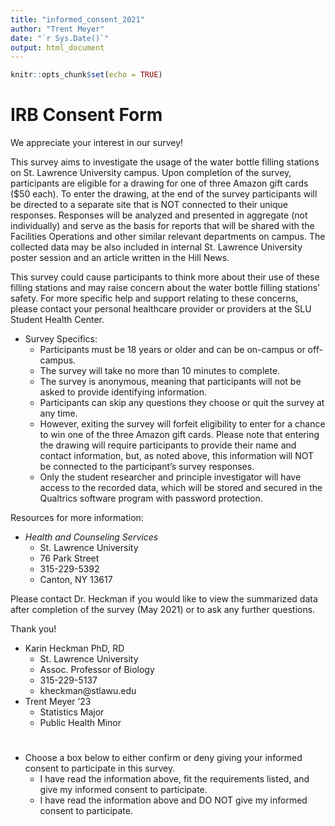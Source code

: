 ```yaml
---
title: "informed_consent_2021"
author: "Trent Meyer"
date: "`r Sys.Date()`"
output: html_document
---
```


```r
knitr::opts_chunk$set(echo = TRUE)
```

# IRB Consent Form

We appreciate your interest in our survey!

This survey aims to investigate the usage of the water bottle filling stations on St. Lawrence University campus. Upon completion of the survey, participants are eligible for a drawing for one of three Amazon gift cards ($50 each). To enter the drawing, at the end of the survey participants will be directed to a separate site that is NOT connected to their unique responses. Responses will be analyzed and presented in aggregate (not individually) and serve as the basis for reports that will be shared with the Facilities Operations and other similar relevant departments on campus. The collected data may be also included in internal St. Lawrence University poster session and an article written in the Hill News.

This survey could cause participants to think more about their use of these filling stations and may raise concern about the water bottle filling stations’ safety. For more specific help and support relating to these concerns, please contact your personal healthcare provider or providers at the SLU Student Health Center.

- Survey Specifics:
  + Participants must be 18 years or older and can be on-campus or off-campus.
  + The survey will take no more than 10 minutes to complete.
  + The survey is anonymous, meaning that participants will not be asked to provide identifying information.
  + Participants can skip any questions they choose or quit the survey at any time.
  + However, exiting the survey will forfeit eligibility to enter for a chance to win one of the three Amazon gift cards. Please note that entering the drawing will require participants to provide their name and contact information, but, as noted above, this information will NOT be connected to the participant’s survey responses.
  + Only the student researcher and principle investigator will have access to the recorded data, which will be stored and secured in the Qualtrics software program with password protection.

Resources for more information:

- *Health and Counseling Services*
  + St. Lawrence University
  + 76 Park Street
  + 315-229-5392
  + Canton, NY 13617

Please contact Dr. Heckman if you would like to view the summarized data after completion of the survey (May 2021) or to ask any further questions.

Thank you!
				
- Karin Heckman PhD, RD			    
  + St. Lawrence University				
  + Assoc. Professor of Biology  
  + 315-229-5137
  + kheckman@stlawu.edu 

- Trent Meyer '23
  + Statistics Major
  + Public Health Minor
  
#

- Choose a box below to either confirm or deny giving your informed consent to participate in this survey.
  +	I have read the information above, fit the requirements listed, and give my informed consent to participate.
  +	I have read the information above and DO NOT give my informed consent to participate.

